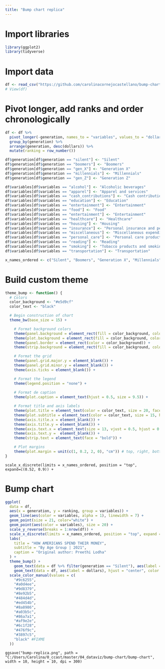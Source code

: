 ```yaml
---
title: "Bump chart replica"
---
```


# Import libraries
```r
library(ggplot2)
library(tidyverse)
```

# Import data
```r
df <- read_csv("https://github.com/carolinacornejocastellano/bump-chart/raw/main/data.csv")
# View(df)
```

# Pivot longer, add ranks and order chronologically
```r
df <- df %>%
  pivot_longer(-generation, names_to = "variables", values_to = "dollars") %>%
  group_by(generation) %>%
  arrange(generation, desc(dollars)) %>%
  mutate(ranking = row_number())

df$generation[df$generation == "silent"] <- "Silent"
df$generation[df$generation == "boomers"] <- "Boomers"
df$generation[df$generation == "gen_X"] <- "Generation X"
df$generation[df$generation == "millennials"] <- "Millennials"
df$generation[df$generation == "gen_Z"] <- "Generation Z"

df$variables[df$variables == "alcohol"] <- "Alcoholic beverages"
df$variables[df$variables == "apparel"] <- "Apparel and services"
df$variables[df$variables == "cash_contributions"] <- "Cash contributions"
df$variables[df$variables == "education"] <- "Education"
df$variables[df$variables == "entertainment"] <- "Entertainment"
df$variables[df$variables == "food"] <- "Food"
df$variables[df$variables == "entertainment"] <- "Entertainment"
df$variables[df$variables == "healthcare"] <- "Healthcare"
df$variables[df$variables == "housing"] <- "Housing"
df$variables[df$variables == "insurance"] <- "Personal insurance and pensions"
df$variables[df$variables == "miscellaneous"] <- "Miscellaneous expenditures"
df$variables[df$variables == "personal_care"] <- "Personal care products and services"
df$variables[df$variables == "reading"] <- "Reading"
df$variables[df$variables == "smoking"] <- "Tobacco products and smoking supplies"
df$variables[df$variables == "transportation"] <- "Transportation"

x_names_ordered <- c("Silent", "Boomers", "Generation X", "Millennials", "Generation Z")
```


# Build custom theme

```r
theme_bump <- function() {
  # Colors
  color_background <- "#e5d9cf"
  color_text <- "black"

  # Begin construction of chart
  theme_bw(base_size = 15) +

    # Format background colors
    theme(panel.background = element_rect(fill = color_background, color = color_background)) +
    theme(plot.background = element_rect(fill = color_background, color = color_background)) +
    theme(panel.border = element_rect(color = color_background)) +
    theme(strip.background = element_rect(fill = color_background, color = color_background)) +

    # Format the grid
    theme(panel.grid.major.y = element_blank()) +
    theme(panel.grid.minor.y = element_blank()) +
    theme(axis.ticks = element_blank()) +

    # Format the legend
    theme(legend.position = "none") +
    
    # Format de caption
    theme(plot.caption = element_text(hjust = 0.5, size = 9.5)) + 

    # Format title and axis labels
    theme(plot.title = element_text(color = color_text, size = 20, face = "bold", hjust = 0.5, )) +
    theme(plot.subtitle = element_text(color = color_text, size = 15, hjust = 0.5, )) +
    theme(axis.title.x = element_blank()) +
    theme(axis.title.y = element_blank()) +
    theme(axis.text.x = element_text(size = 13, vjust = 0.5, hjust = 0.5, color = color_text, face = "bold")) +
    theme(axis.text.y =  element_blank()) +
    theme(strip.text = element_text(face = "bold")) +

    # Plot margins
    theme(plot.margin = unit(c(1, 0.2, 2, 0), "cm")) # top, right, bottom, left
}
```

```{#r}
scale_x_discrete(limits = x_names_ordered, position = "top", expand=c(0.52, 0.9)) +
```
# Bump chart 

```r
ggplot(
  data = df,
  aes(x = generation, y = ranking, group = variables)) +
  geom_line(aes(color = variables, alpha = 1), linewidth = 7) +
  geom_point(size = 21, color="white") +
  geom_point(aes(color = variables), size = 20) +
  scale_y_reverse(breaks = 1:nrow(df)) +
  scale_x_discrete(limits = x_names_ordered, position = "top", expand = expansion(mult = c(0.35, 0.1))) +
  labs(
    title = "HOW AMERICANS SPEND THEIR MONEY",
    subtitle = "By Age Group | 2021",
    caption = "Original author: Preethi Lodha"
  ) +
  theme_bump() +
    geom_text(data = df %>% filter(generation == "Silent"), aes(label = variables, x = 0.72), hjust = "outward", fontface = "bold", color = "black", size = 5) +
    geom_text(data = df, aes(label = dollars), hjust = "center", color = "white", size = 4.8) + # FIXME
  scale_color_manual(values = c(
    "#9c6255",
    "#a0d4ee",
    "#9d8379",
    "#8e92b5",
    "#484d4d",
    "#ed454b",
    "#8a8986",
    "#a03b5c",
    "#86a7a1",
    "#af9e2e",
    "#6c1f28",
    "#476f9c",
    "#3897c5",
    "black" #FIXME
  ))
```

```{#r}
ggsave("bump-replica.png", path = "C:/Users/Carolina/0_ccast/master/04_dataviz/bump-chart/bump-chart", width = 10, height = 10, dpi = 300)
```
